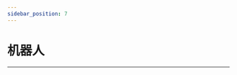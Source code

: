 ```yaml
---
sidebar_position: 7
---
```





# 机器人
---

<cardbox>
  <card
    href="./xgo-robot-kit/"
    title="XGO机械狗"
    description="XGO 是一款专为青少年人工智能教育而设计的仿生四足机器狗套装，XGO 拥有12个自由度，可以像真实的宠物狗一样实现全向移动与花式造型表演，让孩子们可以与它玩耍的过程中学习机械、电子、编程和AI，为适应未来人工智能生活打下基础。"
    img={xgo_robot_kit_Icon}
  />
</cardbox>
